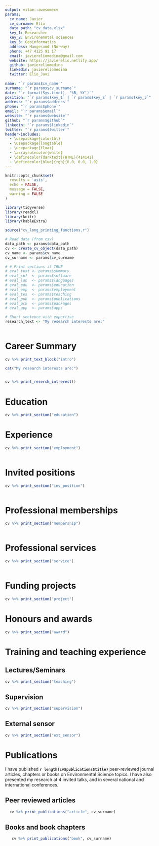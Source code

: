 ```yaml
---
output: vitae::awesomecv
params:
  cv_name: Javier 
  cv_surname: Elio
  data_path: "cv_data.xlsx"
  key_1: Researcher
  key_2: Environemntal sciences
  key_3: Geoinformatics
  address: Haugesund (Norway)
  phone: +47 4125 91 17
  email: javiereliomedina@gmail.com
  website: https://javierelio.netlify.app/
  github: javiereliomedina
  linkedin: javiereliomedina
  twitter: Elio_Javi 
  
name: "`r params$cv_name`" 
surname: "`r params$cv_surname`"
date: "`r format(Sys.time(), '%B, %Y')`"
position: "`r params$key_1` | `r params$key_2` | `r params$key_3`"
address: "`r params$address`"
phone: "`r params$phone`"
email: "`r params$email`"
website: "`r params$website`"
github: "`r params$github`"
linkedin: "`r params$linkedin`"
twitter: "`r params$twitter`"
header-includes:
  - \usepackage{colortbl}
  - \usepackage{longtable}
  - \usepackage{float}
  - \arrayrulecolor{white}
  - \definecolor{darktext}{HTML}{414141}
  - \definecolor{blue}{rgb}{0.0, 0.0, 1.0}
---
```


```r

knitr::opts_chunk$set(
  results = 'asis', 
  echo = FALSE,
  message = FALSE, 
  warning = FALSE
)

library(tidyverse)
library(readxl)
library(knitr)
library(kableExtra)

source("cv_long_printing_functions.r")

# Read data (from csv)
data_path <- params$data_path
cv <- create_cv_object(data_path)
cv_name <- params$cv_name
cv_surname <- params$cv_surname

# # Print sections if TRUE
# eval_text <- params$summary
# eval_sof  <- params$software
# eval_lan  <- params$languages
# eval_edu  <- params$education
# eval_emp  <- params$employment
# eval_tea  <- params$teaching
# eval_pub  <- params$publications
# eval_pck  <- params$packages
# eval_app  <- params$apps

# Short sentence with expertise
research_text <- "My research interests are:"
  
```

\vspace{0.5cm}
\footnotesize 
\rightline{\textcolor{darktext}{\textit{`r pull(filter(cv$text_blocks, loc == "short_description"), text)`}}}
\normalsize

\vspace{0.5cm}

# Career Summary

\vspace{-0.1cm}

```r

cv %>% print_text_block("intro")

```

```r

cat("My research interests are:")
  
```

```r

cv %>% print_reserch_intrerest()

```

# Education

\vspace{-0.1cm}

```r

cv %>% print_section("education")

```

\vspace{-1cm}

# Experience

\vspace{-0.1cm}

```r

cv %>% print_section("employment")
  
```

\vspace{-1cm}

# Invited positions

\vspace{-0.1cm}

```r

cv %>% print_section("inv_position")
  
```

\vspace{-1cm}

# Professional memberships

\vspace{-0.1cm}

```r

cv %>% print_section("membership")
  
```

\vspace{-1cm}

# Professional services

\vspace{-0.1cm}

```r

cv %>% print_section("service")
  
```

\vspace{-1cm}

# Funding projects

\vspace{-0.1cm}

```r
  
cv %>% print_section("project")

```

\vspace{-1cm}

# Honours and awards

\vspace{-0.1cm}

```r
  
cv %>% print_section("award")

```

\vspace{-1cm}

# Training and teaching experience

## Lectures/Seminars

\vspace{-0.1cm}

```r

cv %>% print_section("teaching")

```

\vspace{-1cm}

## Supervision

\vspace{-0.1cm}

```r

cv %>% print_section("supervision")

```

\vspace{-1cm}

## External sensor

\vspace{-0.1cm}

```r

cv %>% print_section("ext_sensor")

```

\vspace{-1cm}

# Publications

\vspace{-0.1cm}

I have published **`r length(cv$publications$title)`** peer-reviewed journal articles, chapters or books on Environmental Science topics. I have also presented my research at 4 invited talks, and in several national and international conferences.

## Peer reviewed articles

\vspace{-0.1cm}

```r

  cv %>% print_publications("article", cv_surname)

```

\vspace{-0.5cm}

## Books and book chapters

\vspace{-0.1cm}

```r

   cv %>% print_publications("book", cv_surname)

```

